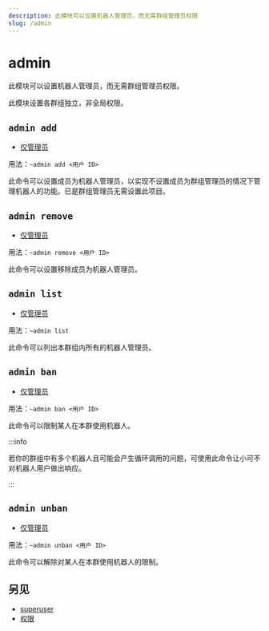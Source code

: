 ```yaml
---
description: 此模块可以设置机器人管理员，而无需群组管理员权限
slug: /admin
---
```


# admin

此模块可以设置机器人管理员，而无需群组管理员权限。

此模块设置各群组独立，非全局权限。

## `admin add`

- [仅管理员](/docs/permissions)

用法：`~admin add <用户 ID>`

此命令可以设置成员为机器人管理员，以实现不设置成员为群组管理员的情况下管理机器人的功能。已是群组管理员无需设置此项目。

## `admin remove`

- [仅管理员](/docs/permissions)

用法：`~admin remove <用户 ID>`

此命令可以设置移除成员为机器人管理员。

## `admin list`

- [仅管理员](permissions)

用法：`~admin list`

此命令可以列出本群组内所有的机器人管理员。

## `admin ban`

- [仅管理员](permissions)

用法：`~admin ban <用户 ID>`

此命令可以限制某人在本群使用机器人。

:::info

若你的群组中有多个机器人且可能会产生循环调用的问题，可使用此命令让小可不对机器人用户做出响应。

:::

## `admin unban`

- [仅管理员](permissions)

用法：`~admin unban <用户 ID>`

此命令可以解除对某人在本群使用机器人的限制。

## 另见

- [superuser](superuser)
- [权限](permissions)
